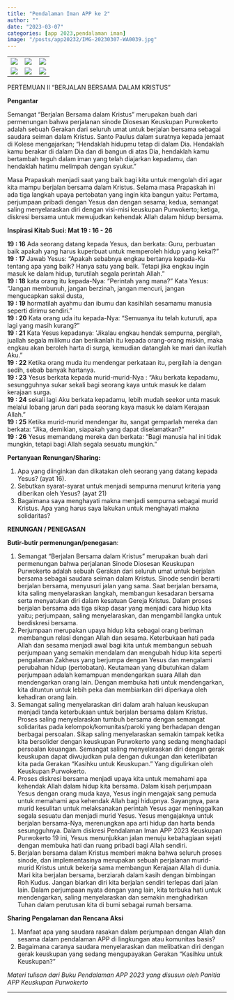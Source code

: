 ```yaml
---
title: "Pendalaman Iman APP ke 2"
author: ""
date: "2023-03-07"
categories: [app 2023,pendalaman iman]
image: "/posts/app20232/IMG-20230307-WA0039.jpg"
---
```


|                                              |                                              |                                              |
|------------------------|------------------------|------------------------|
| ![](/posts/app20232/IMG-20230307-WA0036.jpg) | ![](/posts/app20232/IMG-20230307-WA0037.jpg) | ![](/posts/app20232/IMG-20230307-WA0039.jpg) |
| ![](/posts/app20232/IMG-20230307-WA0043.jpg) | ![](/posts/app20232/IMG-20230307-WA0044.jpg) | ![](/posts/app20232/IMG-20230307-WA0045.jpg) |

PERTEMUAN II “BERJALAN BERSAMA DALAM KRISTUS”\

**Pengantar**\

Semangat “Berjalan Bersama dalam Kristus” merupakan buah dari permenungan bahwa perjalanan sinode Diosesan Keuskupan Purwokerto adalah sebuah Gerakan dari seluruh umat untuk berjalan bersama sebagai saudara seiman dalam Kristus. Santo Paulus dalam suratnya kepada jemaat di Kolese mengajarkan; “Hendaklah hidupmu tetap di dalam Dia. Hendaklah kamu berakar di dalam Dia dan di bangun di atas Dia, hendaklah kamu bertambah teguh dalam iman yang telah diajarkan kepadamu, dan hendaklah hatimu melimpah dengan syukur.”\

Masa Prapaskah menjadi saat yang baik bagi kita untuk mengolah diri agar kita mampu berjalan bersama dalam Kristus. Selama masa Prapaskah ini ada tiga langkah upaya pertobatan yang ingin kita bangun yaitu: Pertama, perjumpaan pribadi dengan Yesus dan dengan sesama; kedua, semangat saling menyelaraskan diri dengan visi-misi keuskupan Purwokerto; ketiga, diskresi bersama untuk mewujudkan kehendak Allah dalam hidup bersama.\

**Inspirasi Kitab Suci: Mat 19 : 16 - 26**

**19 : 16** Ada seorang datang kepada Yesus, dan berkata: Guru, perbuatan baik apakah yang harus kuperbuat untuk memperoleh hidup yang kekal?”\
**19 : 17** Jawab Yesus: “Apakah sebabnya engkau bertanya kepada-Ku tentang apa yang baik? Hanya satu yang baik. Tetapi jika engkau ingin masuk ke dalam hidup, turutilah segala perintah Allah.”\
**19 : 18** kata orang itu kepada-Nya: “Perintah yang mana?” Kata Yesus: “Jangan membunuh, jangan berzinah, jangan mencuri, jangan mengucapkan saksi dusta,\
**19 : 19** hormatilah ayahmu dan ibumu dan kasihilah sesamamu manusia seperti dirimu sendiri.”\
**19 : 20** Kata orang uda itu kepada-Nya: “Semuanya itu telah kuturuti, apa lagi yang masih kurang?”\
**19 : 21** Kata Yesus kepadanya: ‘Jikalau engkau hendak sempurna, pergilah, juallah segala milikmu dan berikanlah itu kepada orang-orang miskin, maka engkau akan beroleh harta di surga, kemudian datanglah ke mari dan ikutlah Aku.”\
**19 : 22** Ketika orang muda itu mendengar perkataan itu, pergilah ia dengan sedih, sebab banyak hartanya.\
**19 : 23** Yesus berkata kepada murid-murid-Nya : “Aku berkata kepadamu, sesungguhnya sukar sekali bagi seorang kaya untuk masuk ke dalam kerajaan surga.\
**19 : 24** sekali lagi Aku berkata kepadamu, lebih mudah seekor unta masuk melalui lobang jarun dari pada seorang kaya masuk ke dalam Kerajaan Allah.”\
**19 : 25** Ketika murid-murid mendengar itu, sangat gemparlah mereka dan berkata: “Jika, demikian, siapakah yang dapat diselamatkan?”\
**19 : 26** Yesus memandang mereka dan berkata: “Bagi manusia hal ini tidak mungkin, tetapi bagi Allah segala sesuatu mungkin.”\

**Pertanyaan Renungan/Sharing:**\

1.  Apa yang diinginkan dan dikatakan oleh seorang yang datang kepada Yesus? (ayat 16).
2.  Sebutkan syarat-syarat untuk menjadi sempurna menurut kriteria yang diberikan oleh Yesus? (ayat 21)
3.  Bagaimana saya menghayati makna menjadi sempurna sebagai murid Kristus. Apa yang harus saya lakukan untuk menghayati makna solidaritas?\

**RENUNGAN / PENEGASAN**\

**Butir-butir permenungan/penegasan**:\

1.  Semangat “Berjalan Bersama dalam Kristus” merupakan buah dari permenungan bahwa perjalanan Sinode Diosesan Keuskupan Purwokerto adalah sebuah Gerakan dari seluruh umat untuk berjalan bersama sebagai saudara seiman dalam Kristus. Sinode sendiri berarti berjalan bersama, menyusuri jalan yang sama. Saat berjalan bersama, kita saling menyelaraskan langkah, membangun kesadaran bersama serta menyatukan diri dalam kesatuan Gereja Kristus. Dalam proses berjalan bersama ada tiga sikap dasar yang menjadi cara hidup kita yaitu; perjumpaan, saling menyelaraskan, dan mengambil langka untuk berdiskresi bersama.
2.  Perjumpaan merupakan upaya hidup kita sebagai orang beriman membangun relasi dengan Allah dan sesama. Keterbukaan hati pada Allah dan sesama menjadi awal bagi kita untuk membangun sebuah perjumpaan yang semakin mendalam dan mengubah hidup kita seperti pengalaman Zakheus yang berjumpa dengan Yesus dan mengalami perubahan hidup (pertobatan). Keutamaan yang dibutuhkan dalam perjumpaan adalah kemampuan mendengarkan suara Allah dan mendengarkan orang lain. Dengan membuka hati untuk mendengarkan, kita dituntun untuk lebih peka dan membiarkan diri diperkaya oleh kehadiran orang lain.
3.  Semangat saling menyelaraskan diri dalam arah haluan keuskupan menjadi tanda keterbukaan untuk berjalan bersama dalam Kristus. Proses saling menyelaraskan tumbuh bersama dengan semangat solidaritas pada kelompok/komunitas/paroki yang berhadapan dengan berbagai persoalan. Sikap saling menyelaraskan semakin tampak ketika kita bersolider dengan keuskupan Purwokerto yang sedang menghadapi persoalan keuangan. Semangat saling menyelaraskan diri dengan gerak keuskupan dapat diwujudkan pula dengan dukungan dan keterlibatan kita pada Gerakan “Kasihku untuk Keuskupan.” Yang digulirkan oleh Keuskupan Purwokerto.
4.  Proses diskresi bersama menjadi upaya kita untuk memahami apa kehendak Allah dalam hidup kita bersama. Dalam kisah perjumpaan Yesus dengan orang muda kaya, Yesus ingin mengajak sang pemuda untuk memahami apa kehendak Allah bagi hidupnya. Sayangnya, para murid kesulitan untuk melaksanakan perintah Yesus agar meninggalkan segala sesuatu dan menjadi murid Yesus. Yesus mengajaknya untuk berjalan bersama-Nya, merenungkan apa arti hidup dan harta benda sesungguhnya. Dalam diskresi Pendalaman Iman APP 2023 Keuskupan Purwokerto 19 ini, Yesus menunjukkan jalan menuju kebahagiaan sejati dengan membuka hati dan ruang pribadi bagi Allah sendiri.
5.  Berjalan bersama dalam Kristus memberi makna bahwa seluruh proses sinode, dan implementasinya merupakan sebuah perjalanan murid-murid Kristus untuk bekerja sama membangun Kerajaan Allah di dunia. Mari kita berjalan bersama, berziarah dalam kasih dengan bimbingan Roh Kudus. Jangan biarkan diri kita berjalan sendiri terlepas dari jalan lain. Dalam perjumpaan nyata dengan yang lain, kita terbuka hati untuk mendengarkan, saling menyelaraskan dan semakin menghadirkan Tuhan dalam perutusan kita di bumi sebagai rumah bersama.\

**Sharing Pengalaman dan Rencana Aksi**\

1.  Manfaat apa yang saudara rasakan dalam perjumpaan dengan Allah dan sesama dalam pendalaman APP di lingkungan atau komunitas basis?
2.  Bagaimana caranya saudara menyelaraskan dan melibatkan diri dengan gerak keuskupan yang sedang mengupayakan Gerakan “Kasihku untuk Keuskupan?”

*Materi tulisan dari Buku Pendalaman APP 2023 yang disusun oleh Panitia APP Keuskupan Purwokerto*

------------------------------------------------------------------------
